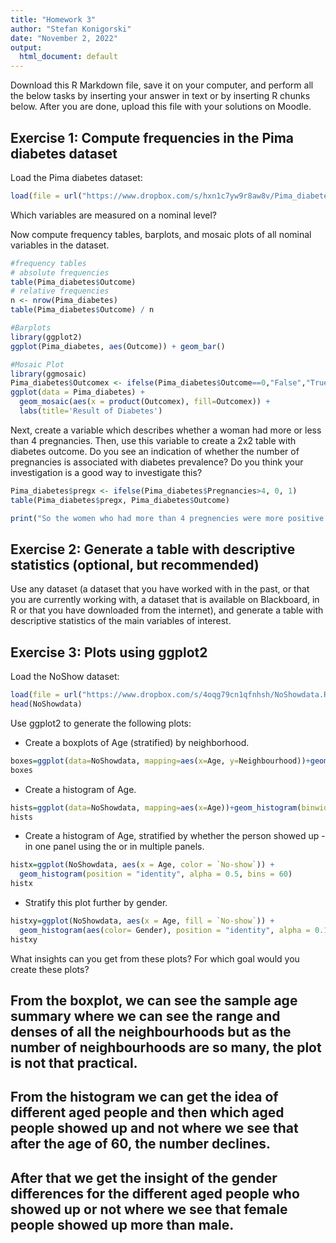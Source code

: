 ```yaml
---
title: "Homework 3"
author: "Stefan Konigorski"
date: "November 2, 2022"
output:
  html_document: default
---
```


Download this R Markdown file, save it on your computer, and perform all the below tasks by inserting your answer in text or by inserting R chunks below. After you are done, upload this file with your solutions on Moodle.

## Exercise 1: Compute frequencies in the Pima diabetes dataset

Load the Pima diabetes dataset:

```r
load(file = url("https://www.dropbox.com/s/hxn1c7yw9r8aw8v/Pima_diabetes.RData?dl=1"))
```

Which variables are measured on a nominal level?

Now compute frequency tables, barplots, and mosaic plots of all nominal variables in the dataset.

```r
#frequency tables
# absolute frequencies
table(Pima_diabetes$Outcome)
# relative frequencies
n <- nrow(Pima_diabetes)
table(Pima_diabetes$Outcome) / n
```
```r
#Barplots
library(ggplot2)
ggplot(Pima_diabetes, aes(Outcome)) + geom_bar()
```
```r
#Mosaic Plot
library(ggmosaic)
Pima_diabetes$Outcomex <- ifelse(Pima_diabetes$Outcome==0,"False","True")
ggplot(data = Pima_diabetes) +
  geom_mosaic(aes(x = product(Outcomex), fill=Outcomex)) + 
  labs(title='Result of Diabetes')
```

Next, create a variable which describes whether a woman had more or less than 4 pregnancies. Then, use this variable to create a 2x2 table with diabetes outcome. Do you see an indication of whether the number of pregnancies is associated with diabetes prevalence? Do you think your investigation is a good way to investigate this?

```r
Pima_diabetes$pregx <- ifelse(Pima_diabetes$Pregnancies>4, 0, 1)
table(Pima_diabetes$pregx, Pima_diabetes$Outcome)
```

```r
print("So the women who had more than 4 pregnencies were more positive for diabetes.")
```



## Exercise 2: Generate a table with descriptive statistics (optional, but recommended)

Use any dataset (a dataset that you have worked with in the past, or that you are currently working with, a dataset that is available on Blackboard, in R or that you have downloaded from the internet), and generate a table with descriptive statistics of the main variables of interest.

## Exercise 3: Plots using ggplot2

Load the NoShow dataset:

```r
load(file = url("https://www.dropbox.com/s/4oqg79cn1qfnhsh/NoShowdata.RData?dl=1"))
head(NoShowdata)
```

Use ggplot2 to generate the following plots:

- Create a boxplots of Age (stratified) by neighborhood.


```r
boxes=ggplot(data=NoShowdata, mapping=aes(x=Age, y=Neighbourhood))+geom_boxplot()
boxes
```


- Create a histogram of Age.

```r
hists=ggplot(data=NoShowdata, mapping=aes(x=Age))+geom_histogram(binwidth = 2, colour="black", fill="white")
hists
```

- Create a histogram of Age, stratified by whether the person showed up - in one panel using the or in multiple panels.

```r
histx=ggplot(NoShowdata, aes(x = Age, color = `No-show`)) +
  geom_histogram(position = "identity", alpha = 0.5, bins = 60)
histx

```


- Stratify this plot further by gender.

```r
histxy=ggplot(NoShowdata, aes(x = Age, fill = `No-show`)) +
  geom_histogram(aes(color= Gender), position = "identity", alpha = 0.1, bins = 60)
histxy
```


What insights can you get from these plots? For which goal would you create these plots?

## From the boxplot, we can see the sample age summary where we can see the range and denses of all the neighbourhoods but as the number of neighbourhoods are so many, the plot is not that practical. 
## From the histogram we can get the idea of different aged people and then which aged people showed up and not where we see that after the age of 60, the number declines.
## After that we get the insight of the gender differences for the different aged people who showed up or not where we see that female people showed up more than male.